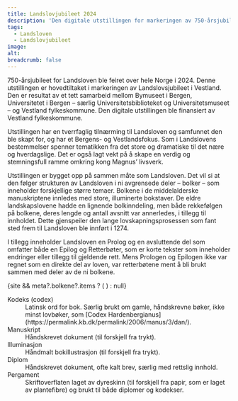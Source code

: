 ```yaml
---
title: Landslovjubileet 2024
description: 'Den digitale utstillingen for markeringen av 750-årsjubileet for Landsloven i Bergen!'
tags: 
  - Landsloven 
  - Landslovjubileet
image: 
alt: 
breadcrumb: false
---
```




<HomepageHero 
    title='Magnus Lagabøtes Landslov: 750 år'
    logo={true}
/>
 
<Container className='max-w-screen-md mx-auto mt-10 ingress-lg'>
750-årsjubileet for Landsloven ble feiret over hele Norge i 2024. Denne utstillingen er hovedtiltaket i markeringen av Landslovsjubileet i Vestland. Den er resultat av et tett samarbeid mellom Bymuseet i Bergen, Universitetet i Bergen – særlig Universitetsbiblioteket og Universitetsmuseet – og Vestland fylkeskommune. Den digitale utstillingen ble finansiert av Vestland fylkeskommune.

Utstillingen har en tverrfaglig tilnærming til Landsloven og samfunnet den ble skapt for, og har et Bergens- og Vestlandsfokus. Som i Landslovens bestemmelser spenner tematikken fra det store og dramatiske til det nære og hverdagslige. Det er også lagt vekt på å skape en verdig og stemningsfull ramme omkring kong Magnus’ livsverk.

Utstillingen er bygget opp på sammen måte som Landsloven. Det vil si at den følger strukturen av Landsloven i ni avgrensede deler – bolker – som inneholder forskjellige større temaer. Bolkene i de middelalderske manuskriptene innledes med store, illuminerte bokstaver. De eldre landskapslovene hadde en lignende bolkinndeling, men både rekkefølgen på bolkene, deres lengde og antall avsnitt var annerledes, i tillegg til innholdet. Dette gjenspeiler den lange lovskapningsprosessen som fant sted frem til Landsloven ble innført i 1274.

I tillegg inneholder Landsloven en Prolog og en avsluttende del som omfatter både en Epilog og Retterbøter, som er korte tekster som inneholder endringer eller tillegg til gjeldende rett. Mens Prologen og Epilogen ikke var regnet som en direkte del av loven, var retterbøtene ment å bli brukt sammen med deler av de ni bolkene.

</Container>

<Container>
{site && meta?.bolkene?.items ? (
    <SubTextsCards items={site} meta={meta.bolkene.items} />
) : null}
</Container>

<Container className='max-w-screen-md mx-auto'>
<dl>
  <dt>Kodeks (codex)</dt>
  <dd>Latinsk ord for bok. Særlig brukt om gamle, håndskrevne bøker, ikke minst lovbøker, som [Codex Hardenbergianus](https://permalink.kb.dk/permalink/2006/manus/3/dan/).</dd>

  <dt>Manuskript</dt>
  <dd>Håndskrevet dokument (til forskjell fra trykt).</dd>

  <dt>Illuminasjon</dt>
  <dd>Håndmalt bokillustrasjon (til forskjell fra trykt).</dd>

  <dt>Diplom</dt>
  <dd>Håndskrevet dokument, ofte kalt brev, særlig med rettslig innhold.</dd>

  <dt>Pergament</dt>
  <dd>Skriftoverflaten laget av dyreskinn (til forskjell fra papir, som er laget av plantefibre) og brukt til både diplomer og kodekser.</dd>
</dl>

</Container>
